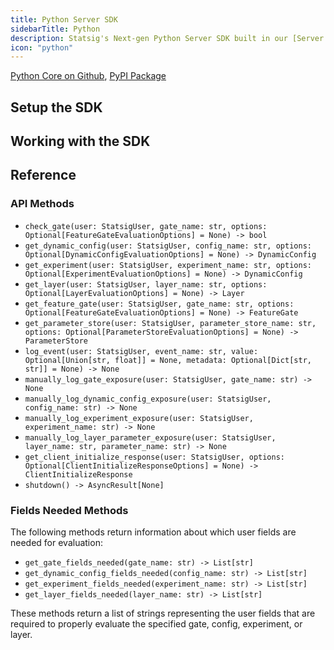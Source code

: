 ```yaml
---
title: Python Server SDK
sidebarTitle: Python
description: Statsig's Next-gen Python Server SDK built in our [Server Core](/server-core) framework
icon: "python"
---
```




<Callout icon="github">
<a href="https://github.com/statsig-io/statsig-server-core/tree/main/statsig-pyo3" target="_blank" rel="noreferrer">Python Core on Github</a>, 
<a href="https://pypi.org/project/statsig-python-core/" target="_blank" rel="noreferrer">PyPI Package</a>
</Callout>

## Setup the SDK

<Steps>
<Step title="Install the SDK">
<Installation/>
<installation/>
<testedPlatforms/>
</Step>
<Step title="Initialize the SDK">
<Initialization/>
<initialization/>
<Initialization2/>
</Step>
</Steps>

## Working with the SDK

<CheckGateIntro/>
<checkGate/>

<GetDynamicConfigIntro/>
<getDynamicConfig/>

<GetExperimentIntro/>
<getExperiment/>

<GetFeatureGateIntro/>
<getFeatureGate/>

<ParamStoresIntro/>
<paramStores/>

<LogEventIntro/>
<logEvent/>

<ForwardLogLineEventIntro/>
<forwardLogLineEvent/>

<SharedInstanceIntro/>
<sharedInstance/>

<ManualExposuresIntro/>
<manualExposures/>

<StatsigUserIntro/>
<statsigUser/>

<StatsigOptionsIntro/>
<statsigOptions/>

<ShutdownIntro/>
<shutdown/>

<LocalOverridesIntro/>
<localOverrides/>

<ClientInitResponseIntro/>
<clientInitResponse/>

<PersistentStorageIntro/>
<persistentStorage/>

<DataStoreIntro/>
<dataStore/>

<OutputLoggerIntro/>
<outputLogger/>

<ObservabilityClientIntro/>
<observabilityClient/>

<faqs/>

## Reference

### API Methods

- `check_gate(user: StatsigUser, gate_name: str, options: Optional[FeatureGateEvaluationOptions] = None) -> bool`
- `get_dynamic_config(user: StatsigUser, config_name: str, options: Optional[DynamicConfigEvaluationOptions] = None) -> DynamicConfig`
- `get_experiment(user: StatsigUser, experiment_name: str, options: Optional[ExperimentEvaluationOptions] = None) -> DynamicConfig`
- `get_layer(user: StatsigUser, layer_name: str, options: Optional[LayerEvaluationOptions] = None) -> Layer`
- `get_feature_gate(user: StatsigUser, gate_name: str, options: Optional[FeatureGateEvaluationOptions] = None) -> FeatureGate`
- `get_parameter_store(user: StatsigUser, parameter_store_name: str, options: Optional[ParameterStoreEvaluationOptions] = None) -> ParameterStore`
- `log_event(user: StatsigUser, event_name: str, value: Optional[Union[str, float]] = None, metadata: Optional[Dict[str, str]] = None) -> None`
- `manually_log_gate_exposure(user: StatsigUser, gate_name: str) -> None`
- `manually_log_dynamic_config_exposure(user: StatsigUser, config_name: str) -> None`
- `manually_log_experiment_exposure(user: StatsigUser, experiment_name: str) -> None`
- `manually_log_layer_parameter_exposure(user: StatsigUser, layer_name: str, parameter_name: str) -> None`
- `get_client_initialize_response(user: StatsigUser, options: Optional[ClientInitializeResponseOptions] = None) -> ClientInitializeResponse`
- `shutdown() -> AsyncResult[None]`

### Fields Needed Methods

The following methods return information about which user fields are needed for evaluation:

- `get_gate_fields_needed(gate_name: str) -> List[str]`
- `get_dynamic_config_fields_needed(config_name: str) -> List[str]`
- `get_experiment_fields_needed(experiment_name: str) -> List[str]`
- `get_layer_fields_needed(layer_name: str) -> List[str]`

These methods return a list of strings representing the user fields that are required to properly evaluate the specified gate, config, experiment, or layer.

